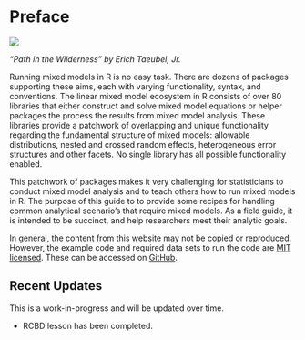 # Preface {.unnumbered}

![](img/cover.jpg)

*"Path in the Wilderness" by Erich Taeubel, Jr.*

Running mixed models in R is no easy task. There are dozens of packages supporting these aims, each with varying functionality, syntax, and conventions. The linear mixed model ecosystem in R consists of over 80 libraries that either construct and solve mixed model equations or helper packages the process the results from mixed model analysis. These libraries provide a patchwork of overlapping and unique functionality regarding the fundamental structure of mixed models: allowable distributions, nested and crossed random effects, heterogeneous error structures and other facets. No single library has all possible functionality enabled.

This patchwork of packages makes it very challenging for statisticians to conduct mixed model analysis and to teach others how to run mixed models in R. The purpose of this guide to to provide some recipes for handling common analytical scenario's that require mixed models. As a field guide, it is intended to be succinct, and help researchers meet their analytic goals. 

In general, the content from this website may not be copied or reproduced. However, the example code and required data sets to run the code are [MIT licensed](https://opensource.org/license/mit/). These can be accessed on [GitHub](https://github.com/IdahoAgStats/mixed-models-in-R/tree/main/data). 

## Recent Updates

This is a work-in-progress and will be updated over time. 

* RCBD lesson has been completed. 


